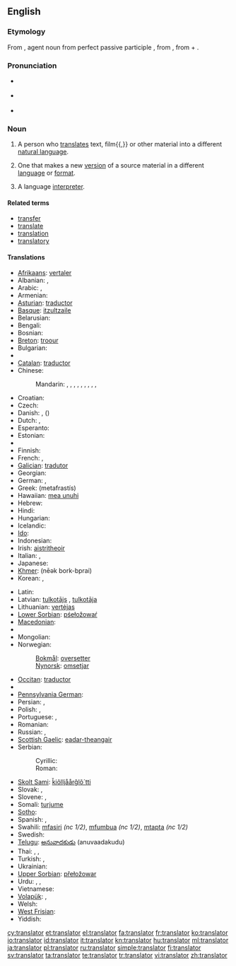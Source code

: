 ==English==

===Etymology===
From {{etyl|la}} {{term|translator|trānslātor||lang=la}}, agent noun from perfect passive participle {{term|translatus|trānslātus||lang=la}}, from {{term|transfero|trānsferō|carry across|lang=la}}, from {{term|trans||across, beyond|lang=la}} + {{term|fero|ferō|bear, carry|lang=la}}.

===Pronunciation===
* {{a|US}} {{IPA|/ˈtɹænzleɪdər/}}
* {{a|UK}} {{IPA|/ˈtɹɑːnzleɪtə/}}

* {{audio|En-uk-translator.ogg|Audio (UK)}}

===Noun===
{{en-noun}}

# A person who [[translate]]s text, film{{,}} or other material into a different [[natural language]].
# {{by extension}} One that makes a new [[version]] of a source material in a different [[language]] or [[format]].
# {{proscribed}} A language [[interpreter]].

====Related terms====
* [[transfer]]
* [[translate]]
* [[translation]]
* [[translatory]]

====Translations====
{{trans-top|someone who translates}}
* [[Afrikaans]]: [[vertaler]]
* Albanian: {{t-|sq|përkthyes|m|xs=Albanian}},  {{t-|sq|përkthyese|f|xs=Albanian}}
* Arabic: {{t-|ar|مترجم|m|tr=mutárjim}},  {{t|ar|مترجمة|f|tr=mutarjíma}}
* Armenian: {{t-|hy|թարգմանիչ|tr=t'argmanič}}
* [[Asturian]]: [[traductor]]
* [[Basque]]: [[itzultzaile]]
* Belarusian: {{t|be|перакладчык|m|tr=perakládčyk|xs=Belarusian}}
* Bengali: {{t|bn|অনুবাদক|sc=Beng}}
* Bosnian: {{t-|bs|prevodilac|m}}
* [[Breton]]: [[troour]]
* Bulgarian: {{t+|bg|преводач|m|tr=prevodáč}}
* {{trreq|Burmese}}
* [[Catalan]]: [[traductor]]
* Chinese:
*: Mandarin: {{t-|cmn|譯者|sc=Hani}},  {{t-|cmn|译者|tr=yìzhě|sc=Hani}},  {{t-|cmn|譯員|sc=Hani}},  {{t-|cmn|译员|tr=yìyuán|sc=Hani}},  {{t-|cmn|翻譯|sc=Hani}},  {{t-|cmn|翻译|tr=fānyì|sc=Hani}},  {{t|cmn|翻譯員|sc=Hani}},  {{t|cmn|翻译员|tr=fānyìyuán|sc=Hani}},  {{t|cmn|翻譯者|sc=Hani}},  {{t|cmn|翻译者|tr=fānyìzhě|sc=Hani}}
* Croatian: {{t-|hr|prevoditelj|m}}
* Czech: {{t-|cs|překladatel|m}}
* Danish: {{t|da|oversætter}}, {{t|da|tolk}} (''{{t|da|interpreter}}'')
* Dutch: {{t+|nl|vertaler|m}}, {{t-|nl|vertaalster|f}}
* Esperanto: {{t-|eo|tradukisto|xs=Esperanto}}
* Estonian: {{t-|et|tõlk}}
* {{trreq|Faroese}}
* Finnish: {{t+|fi|kääntäjä}}
* French: {{t+|fr|traducteur|m}}, {{t+|fr|traductrice|f}}
* [[Galician]]: [[tradutor]]
* Georgian: {{t-|ka|მთარგმნელი|tr=mt‘argmneli|sc=Geor|xs=Georgian}}
* German: {{t+|de|Übersetzer|m}},  {{t|de|Übersetzerin|f}}
* Greek: {{t+|el|μεταφραστής|m}} (metafrastís)
* Hawaiian: [[mea unuhi]]
* Hebrew: {{t-|he|תרגמן|m|tr=turgemán}}
* Hindi: {{t-|hi|अनुवादक|m|tr=anuvādak|xs=Hindi}}
* Hungarian: {{t+|hu|fordító}}
* Icelandic: {{t+|is|þýðandi|m}}
* [[Ido]]: {{t+|io|tradukisto|xs=Ido}}
* Indonesian: {{t+|id|penerjemah|xs=Indonesian}}
* Irish: [[aistritheoir]] {{m}}
* Italian: {{t+|it|traduttore|m}}, {{t+|it|traduttrice|f}}
* Japanese: {{t-|ja|翻訳者|tr=ほんやくしゃ, hon'yaku-sha}}
* [[Khmer]]: {{Khmr|[[អ្នកបកប្រែ]]}} (nēək bork-bprai)
* Korean: {{t-|ko|번역자|tr=beonyeok-ja|sc=Hang}}, {{t|ko|번역가|tr=beonyeok-ga|sc=Hang}}
{{trans-mid}}
* Latin: {{t-|la|interpres|c}}
* Latvian: [[tulkotājs]] {{m}}, [[tulkotāja]] {{f}}
* Lithuanian: [[vertėjas]]
* [[Lower Sorbian]]: [[pśełožowaŕ]]
* [[Macedonian]]: {{t|mk|преведувач|m|tr=prevéduvač}}
* {{trreq|Maori}}
* Mongolian: {{t-|mn|орчуулагч|tr=orčuulagč|sc=Cyrl|xs=Mongolian}}
* Norwegian:
*: [[Bokmål]]: [[oversetter]] {{m}}
*: [[Nynorsk]]: [[omsetjar]] {{m}}
* [[Occitan]]: [[traductor]]
* {{trreq|Old English}}
* [[Pennsylvania German]]: {{tø|pdc|Iwwersetzer|m}}
* Persian: {{t-|fa|ترگمان|tr=targomân|xs=Persian}},  {{t+|fa|مترجم|tr=motarjem|xs=Persian}}
* Polish: {{t+|pl|tłumacz|m}},  {{t|pl|tłumaczka|f}}
* Portuguese: {{t+|pt|tradutor|m}}, {{t|pt|tradutora|f}}
* Romanian: {{t|ro|traducător|m}}
* Russian: {{t+|ru|переводчик|m|tr=perevódčik}}, {{t+|ru|переводчица|f|tr=perevódčica}}
* [[Scottish Gaelic]]: [[eadar-theangair]] {{m}}
* Serbian:
*: Cyrillic: {{t-|sr|преводилац|m|sc=Cyrl}}
*: Roman: {{t-|sr|prevodilac|m}}
* [[Skolt Sami]]: [[ǩiõlljåårǧlõ´tti]]
* Slovak: {{t|sk|prekladateľ|m}},  {{t|sk|prekladateľka|f}}
* Slovene: {{t+|sl|prevajalec|m}},  {{t|sl|prevajalka|f}}
* Somali: [[turjume]]
* [[Sotho]]: {{t|st|mofetoledi|xs=Sotho}}
* Spanish: {{t+|es|traductor|m}},  {{t|es|traductora|f}}
* Swahili: [[mfasiri]] ''(nc 1/2)'', [[mfumbua]] ''(nc 1/2)'', [[mtapta]] ''(nc 1/2)''
* Swedish: {{t+|sv|översättare|c}}
* [[Telugu]]: [[అనువాదకుడు]] (anuvaadakudu)
* Thai: {{t|th|ผู้แปล|tr=pôo bplae}},  {{t-|th|นักแปล|tr=nák bplae}}, {{t|th|ล่าม|tr=lâam}}
* Turkish: {{t+|tr|çevirmen}}, {{t+|tr|tercüman}}
* Ukrainian: {{t|uk|перекладач|m|tr=perekladač|xs=Ukrainian}}
* [[Upper Sorbian]]: [[přełožowar]]
* Urdu: {{t-|ur|مترجم|m|tr=mutarjim|xs=Urdu}},  {{t-|ur|ترجمان|m|tr=tarjumān|xs=Urdu}},  {{t-|ur|انوادک|m|tr=anuvādak|xs=Urdu}}
* Vietnamese: {{t|vi|thông dịch viên|xs=Vietnamese}}
* [[Volapük]]: {{qualifier|male or female}} {{t|vo|tradutan}}, {{qualifier|male}} {{t|vo|hitradutan}}
* Welsh: {{t+|cy|cyfieithydd|xs=Welsh}}
* [[West Frisian]]: {{t|fy|oersetter|m|xs=West Frisian}}
* Yiddish: {{t|yi|איבערזעצער|m|tr=iberzetzer|sc=yi-Hebr|xs=Yiddish}}
{{trans-bottom}}

[[cy:translator]]
[[et:translator]]
[[el:translator]]
[[fa:translator]]
[[fr:translator]]
[[ko:translator]]
[[io:translator]]
[[id:translator]]
[[it:translator]]
[[kn:translator]]
[[hu:translator]]
[[ml:translator]]
[[ja:translator]]
[[pl:translator]]
[[ru:translator]]
[[simple:translator]]
[[fi:translator]]
[[sv:translator]]
[[ta:translator]]
[[te:translator]]
[[tr:translator]]
[[vi:translator]]
[[zh:translator]]
